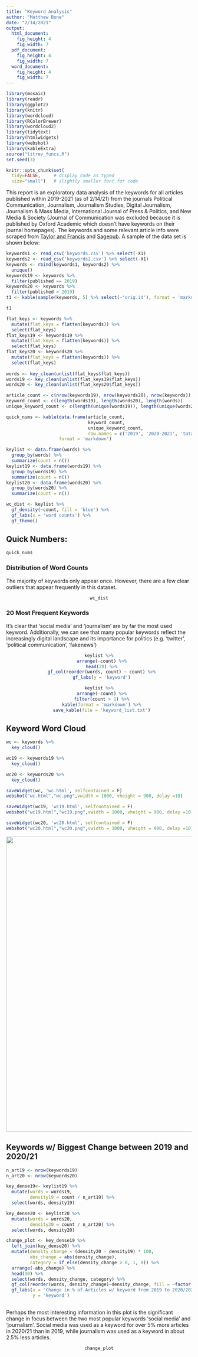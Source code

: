 ```yaml
---
title: "Keyword Analysis"
author: "Matthew Bone"
date: "2/14/2021"
output: 
  html_document:
    fig_height: 4
    fig_width: 7
  pdf_document:
    fig_height: 4
    fig_width: 7
  word_document:
    fig_height: 4
    fig_width: 7
---
```


```r
library(mosaic)
library(readr)
library(ggplot2)
library(knitr)
library(wordcloud)
library(RColorBrewer)
library(wordcloud2)
library(tidytext)
library(htmlwidgets)
library(webshot)
library(kableExtra)
source("litrev_funcs.R")
set.seed(3)

knitr::opts_chunk$set(
  tidy=FALSE,     # display code as typed
  size="small")   # slightly smaller font for code
```

This report is an exploratory data analysis of the keywords for all articles published within 2019-2021 (as of 2/14/21) from the journals Political Communication, Journalism, Journalism Studies, Digital Journalism, Journalism & Mass Media, International Journal of Press & Politics, and New Media & Society (Journal of Communication was excluded because it is published by Oxford Academic which doesn't have keywords on their journal homepages). The keywords and some relevant article info were scraped from [Taylor and Francis](https://taylorandfrancis.com/) and [Sagepub](https://journals.sagepub.com/). A sample of the data set is shown below:

```r
keywords1 <- read_csv('keywords.csv') %>% select(-X1)
keywords2 <- read_csv('keywords2.csv') %>% select(-X1)
keywords <- rbind(keywords1, keywords2) %>%
  unique()
keywords19 <- keywords %>%
  filter(published == 2019)
keywords20 <- keywords %>%
  filter(published > 2019)
t1 <- kable(sample(keywords, 5) %>% select(-'orig.id'), format = 'markdown')
```

```r
t1
```

```r

flat_keys <- keywords %>%
  mutate(flat_keys = flatten(keywords)) %>%
  select(flat_keys)
flat_keys19 <- keywords19 %>%
  mutate(flat_keys = flatten(keywords)) %>%
  select(flat_keys)
flat_keys20 <- keywords20 %>%
  mutate(flat_keys = flatten(keywords)) %>%
  select(flat_keys)
  
words <- key_clean(unlist(flat_keys$flat_keys))
words19 <- key_clean(unlist(flat_keys19$flat_keys))
words20 <- key_clean(unlist(flat_keys20$flat_keys))

article_count <- c(nrow(keywords19), nrow(keywords20), nrow(keywords))
keyword_count <- c(length(words19), length(words20), length(words))
unique_keyword_count <- c(length(unique(words19)), length(unique(words20)), length(unique(words)))

quick_nums <- kable(data.frame(article_count, 
                               keyword_count, 
                               unique_keyword_count, 
                               row.names = c('2019', '2020-2021', 'total')), 
                    format = 'markdown')

keylist <- data.frame(words) %>%
  group_by(words) %>%
  summarize(count = n())
keylist19 <- data.frame(words19) %>%
  group_by(words19) %>%
  summarize(count = n())
keylist20 <- data.frame(words20) %>%
  group_by(words20) %>%
  summarize(count = n())

wc_dist <- keylist %>%
  gf_density(~count, fill = 'blue') %>%
  gf_labs(x = 'word counts') %>%
  gf_theme()

```

## Quick Numbers:

```r
quick_nums
```


### Distribution of Word Counts

The majority of keywords only appear once. However, there are a few clear outliers that appear frequently in this dataset. 

<center>

```r
wc_dist
```

</center>

### 20 Most Frequent Keywords

It's clear that 'social media' and 'journalism' are by far the most used keyword. Additionally, we can see that many popular keywords reflect the increasingly digital landscape and its importance for politics (e.g. 'twitter', 'political communication', 'fakenews')

<center>

```r
keylist %>%
  arrange(-count) %>%
  head(20) %>%
  gf_col(reorder(words, count) ~ count) %>%
  gf_labs(y = 'keyword')
```
```r
keylist %>%
  arrange(-count) %>%
  filter(count > 1) %>%
  kable(format = 'markdown') %>%
  save_kable(file = 'keyword_list.txt')
```

</center>

## Keyword Word Cloud

```r
wc <- keywords %>%
  key_cloud()

wc19 <- keywords19 %>%
  key_cloud()

wc20 <- keywords20 %>%
  key_cloud()
```

```r
saveWidget(wc, 'wc.html', selfcontained = F)
webshot("wc.html","wc.png",vwidth = 1000, vheight = 900, delay =10)

saveWidget(wc19, 'wc19.html', selfcontained = F)
webshot("wc19.html","wc19.png",vwidth = 1000, vheight = 900, delay =10)

saveWidget(wc20, 'wc20.html', selfcontained = F)
webshot("wc20.html","wc20.png",vwidth = 1000, vheight = 900, delay =10)
```

<center>

<img src="wc.png" width="800">

</center>

## Keywords w/ Biggest Change between 2019 and 2020/21

```r
n_art19 <- nrow(keywords19)
n_art20 <- nrow(keywords20)

key_dense19<- keylist19 %>%
  mutate(words = words19,
         density19 = count / n_art19) %>%
  select(words, density19)

key_dense20 <- keylist20 %>%
  mutate(words = words20,
         density20 = count / n_art20) %>%
  select(words, density20)

change_plot <- key_dense19 %>%
  left_join(key_dense20) %>%
  mutate(density_change = (density20 - density19) * 100,
         abs_change = abs(density_change),
         category = if_else(density_change > 0, 1, 0)) %>%
  arrange(-abs_change) %>%
  head(30) %>%
  select(words, density_change, category) %>%
  gf_col(reorder(words, density_change)~density_change, fill = ~factor(category), show.legend = F) %>%
  gf_labs(x = 'Change in % of Articles w/ keyword from 2019 to 2020/2021', 
          y = 'keyword')
  
```

Perhaps the most interesting information in this plot is the significant change in focus between the two most popular keywords 'social media' and 'journalism'. Social media was used as a keyword for over 5% more articles in 2020/21 than in 2019, while journalism was used as a keyword in about 2.5% less articles. 

<center>

```r
change_plot
```

</center>

